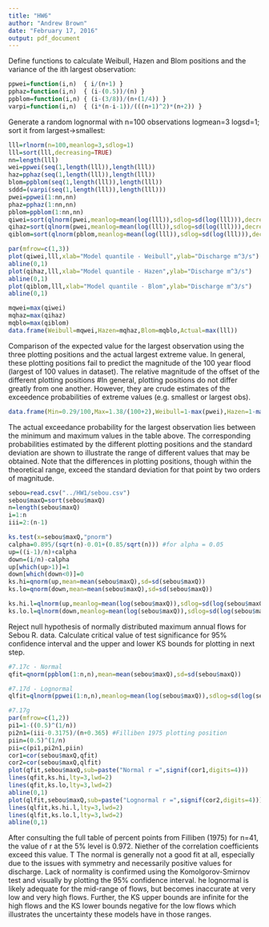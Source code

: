 ```yaml
---
title: "HW6"
author: "Andrew Brown"
date: "February 17, 2016"
output: pdf_document
---
```


\section{Q 7.16}
Define functions to calculate Weibull, Hazen and Blom positions and the variance of the ith largest observation:
```r
ppwei=function(i,n)  { i/(n+1) }
pphaz=function(i,n)  { (i-(0.5))/(n) }
ppblom=function(i,n) { (i-(3/8))/(n+(1/4)) }
varpi=function(i,n)  { (i*(n-i-1))/(((n+1)^2)*(n+2)) }
```
Generate a random lognormal with n=100 observations logmean=3 logsd=1; sort it from largest->smallest:
```r
lll=rlnorm(n=100,meanlog=3,sdlog=1)
lll=sort(lll,decreasing=TRUE)
nn=length(lll)
wei=ppwei(seq(1,length(lll)),length(lll))
haz=pphaz(seq(1,length(lll)),length(lll))
blom=ppblom(seq(1,length(lll)),length(lll))
sddd=(varpi(seq(1,length(lll)),length(lll)))
pwei=ppwei(1:nn,nn)
phaz=pphaz(1:nn,nn)
pblom=ppblom(1:nn,nn)
qiwei=sort(qlnorm(pwei,meanlog=mean(log(lll)),sdlog=sd(log(lll))),decreasing=TRUE)
qihaz=sort(qlnorm(pwei,meanlog=mean(log(lll)),sdlog=sd(log(lll))),decreasing=TRUE)
qiblom=sort(qlnorm(pblom,meanlog=mean(log(lll)),sdlog=sd(log(lll))),decreasing=TRUE)
```
```r
par(mfrow=c(1,3))
plot(qiwei,lll,xlab="Model quantile - Weibull",ylab="Discharge m^3/s")
abline(0,1)
plot(qihaz,lll,xlab="Model quantile - Hazen",ylab="Discharge m^3/s")
abline(0,1)
plot(qiblom,lll,xlab="Model quantile - Blom",ylab="Discharge m^3/s")
abline(0,1)
```
```r
mqwei=max(qiwei)
mqhaz=max(qihaz)
mqblo=max(qiblom) 
data.frame(Weibull=mqwei,Hazen=mqhaz,Blom=mqblo,Actual=max(lll))
```
Comparison of the expected value for the largest observation using the three plotting positions and the actual largest extreme value. In general, these plotting positions fail to predict the magnitude of the 100 year flood (largest of 100 values in dataset). The relative magnitude of the offset of the different plotting positions
#In general, plotting positions do not differ greatly from one another. However, they are crude estimates of the exceedence probabilities of extreme values (e.g. smallest or largest obs).
```r
data.frame(Min=0.29/100,Max=1.38/(100+2),Weibull=1-max(pwei),Hazen=1-max(phaz),Blom=1-max(pblom),StDev=sddd[1])
```
The actual exceedance probability for the largest observation lies between the minimum and maximum values in the table above. The corresponding probabilities estimated by the different plotting positions and the standard deviation are shown to illustrate the range  of different values that may be obtained. Note that the differences in plotting positions, though within the theoretical range, exceed the standard deviation for that point by two orders of magnitude.
\newpage
\section{Q 7.17}
```r
sebou=read.csv("../HW1/sebou.csv")
sebou$maxQ=sort(sebou$maxQ)
n=length(sebou$maxQ)
i=1:n
iii=2:(n-1)
```
```r
ks.test(x=sebou$maxQ,"pnorm")
calpha=0.895/(sqrt(n)-0.01+(0.85/sqrt(n))) #for alpha = 0.05
up=((i-1)/n)+calpha
down=(i/n)-calpha
up[which(up>1)]=1
down[which(down<0)]=0
ks.hi=qnorm(up,mean=mean(sebou$maxQ),sd=sd(sebou$maxQ))
ks.lo=qnorm(down,mean=mean(sebou$maxQ),sd=sd(sebou$maxQ))

ks.hi.l=qlnorm(up,meanlog=mean(log(sebou$maxQ)),sdlog=sd(log(sebou$maxQ)))
ks.lo.l=qlnorm(down,meanlog=mean(log(sebou$maxQ)),sdlog=sd(log(sebou$maxQ)))
```
Reject null hypothesis of normally distributed maximum annual flows for Sebou R. data. Calculate critical value of test significance for 95% confidence interval and the upper and lower KS bounds for plotting in next step.
```r
#7.17c - Normal
qfit=qnorm(ppblom(1:n,n),mean=mean(sebou$maxQ),sd=sd(sebou$maxQ))

#7.17d - Lognormal
qlfit=qlnorm(ppwei(1:n,n),meanlog=mean(log(sebou$maxQ)),sdlog=sd(log(sebou$maxQ)))

#7.17g
par(mfrow=c(1,2))
pi1=1-((0.5)^(1/n))
pi2n1=(iii-0.3175)/(n+0.365) #Filliben 1975 plotting position
piin=(0.5)^(1/n)
pii=c(pi1,pi2n1,piin)
cor1=cor(sebou$maxQ,qfit)
cor2=cor(sebou$maxQ,qlfit)
plot(qfit,sebou$maxQ,sub=paste("Normal r =",signif(cor1,digits=4)))
lines(qfit,ks.hi,lty=3,lwd=2)
lines(qfit,ks.lo,lty=3,lwd=2)
abline(0,1)
plot(qlfit,sebou$maxQ,sub=paste("Lognormal r =",signif(cor2,digits=4)))
lines(qlfit,ks.hi.l,lty=3,lwd=2)
lines(qlfit,ks.lo.l,lty=3,lwd=2)
abline(0,1)
```
After consulting the full table of percent points from Filliben (1975) for n=41, the value of r at the 5% level is 0.972. Niether of the correlation coefficients exceed this value. T The normal is generally not a good fit at all, especially due to the issues with symmetry and necessarily positive values for discharge. Lack of normality is confirmed using the Komolgorov-Smirnov test and visually by plotting the 95% confidence interval. 
 he lognormal is likely adequate for the mid-range of flows, but becomes inaccurate at very low and very high flows. Further, the KS upper bounds are infinite for the high flows and the KS lower bounds negative for the low flows which illustrates the uncertainty these models have in those ranges.